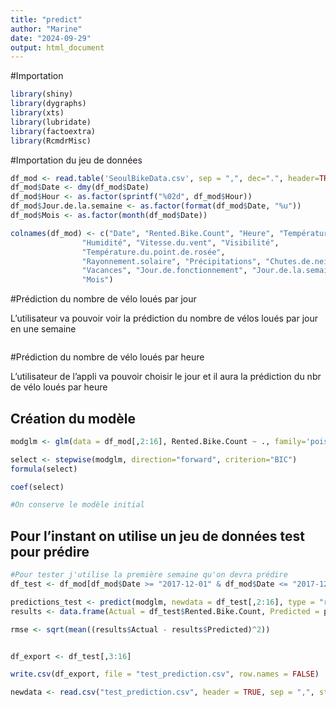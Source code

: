 ```yaml
---
title: "predict"
author: "Marine"
date: "2024-09-29"
output: html_document
---
```


#Importation

```r
library(shiny)
library(dygraphs)
library(xts)
library(lubridate)
library(factoextra)
library(RcmdrMisc)
```


#Importation du jeu de données 

```r
df_mod <- read.table('SeoulBikeData.csv', sep = ",", dec=".", header=TRUE, stringsAsFactors = TRUE, fileEncoding = "ISO-8859-1")
df_mod$Date <- dmy(df_mod$Date)
df_mod$Hour <- as.factor(sprintf("%02d", df_mod$Hour))
df_mod$Jour.de.la.semaine <- as.factor(format(df_mod$Date, "%u"))
df_mod$Mois <- as.factor(month(df_mod$Date))

colnames(df_mod) <- c("Date", "Rented.Bike.Count", "Heure", "Température",
                "Humidité", "Vitesse.du.vent", "Visibilité", 
                "Température.du.point.de.rosée",
                "Rayonnement.solaire", "Précipitations", "Chutes.de.neige", "Saisons",
                "Vacances", "Jour.de.fonctionnement", "Jour.de.la.semaine",
                "Mois")

```


#Prédiction du nombre de vélo loués par jour 

L'utilisateur va pouvoir voir la prédiction du nombre de vélos loués par jour en
une semaine

```r

```

#Prédiction du nombre de vélo loués par heure 

L'utilisateur de l'appli va pouvoir choisir le jour et il aura la prédiction 
du nbr de vélo loués par heure 

## Création du modèle 

```r

modglm <- glm(data = df_mod[,2:16], Rented.Bike.Count ~ ., family='poisson')

select <- stepwise(modglm, direction="forward", criterion="BIC")
formula(select)

coef(select)

#On conserve le modèle initial 

```

## Pour l'instant on utilise un jeu de données test pour prédire 

```r
#Pour tester j'utilise la première semaine qu'on devra prédire 
df_test <- df_mod[df_mod$Date >= "2017-12-01" & df_mod$Date <= "2017-12-07", ]

predictions_test <- predict(modglm, newdata = df_test[,2:16], type = "response")
results <- data.frame(Actual = df_test$Rented.Bike.Count, Predicted = predictions_test)

rmse <- sqrt(mean((results$Actual - results$Predicted)^2))


df_export <- df_test[,3:16]

write.csv(df_export, file = "test_prediction.csv", row.names = FALSE)

```


```r
newdata <- read.csv("test_prediction.csv", header = TRUE, sep = ",", stringsAsFactors = FALSE, row.names = NULL)
```



